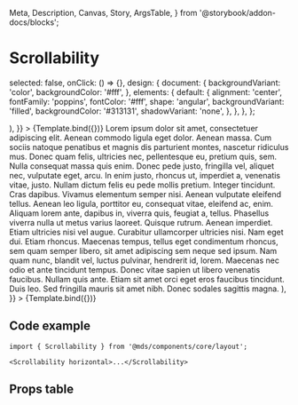   Meta,
  Description,
  Canvas,
  Story,
  ArgsTable,
} from '@storybook/addon-docs/blocks';

<Meta title="Components/core/layout/Scrollability" component={Scrollability} />

# Scrollability

<Description of={Scrollability} />


  selected: false,
  onClick: () => {},
  design: {
    document: {
      backgroundVariant: 'color',
      backgroundColor: '#fff',
    },
    elements: {
      default: {
        alignment: 'center',
        fontFamily: 'poppins',
        fontColor: '#fff',
        shape: 'angular',
        backgroundVariant: 'filled',
        backgroundColor: '#313131',
        shadowVariant: 'none',
      },
    },
  },
};

<Canvas withToolbar>
  <Story
    name="Horizontal"
    args={{
      horizontal: true,
      children: (
        <>
          <DesignPreset {...designPresetProps} />
          <DesignPreset {...designPresetProps} />
          <DesignPreset {...designPresetProps} />
          <DesignPreset {...designPresetProps} />
          <DesignPreset {...designPresetProps} />
          <DesignPreset {...designPresetProps} />
        </>
      ),
    }}
  >
    {Template.bind({})}
  </Story>
  <Story
    name="Vertical"
    args={{
      vertical: true,
      maxHeight: '150rem',
      children: (
        <Paragraph>
          Lorem ipsum dolor sit amet, consectetuer adipiscing elit. Aenean commodo ligula
          eget dolor. Aenean massa. Cum sociis natoque penatibus et magnis dis parturient
          montes, nascetur ridiculus mus. Donec quam felis, ultricies nec, pellentesque
          eu, pretium quis, sem. Nulla consequat massa quis enim. Donec pede justo,
          fringilla vel, aliquet nec, vulputate eget, arcu. In enim justo, rhoncus ut,
          imperdiet a, venenatis vitae, justo. Nullam dictum felis eu pede mollis pretium.
          Integer tincidunt. Cras dapibus. Vivamus elementum semper nisi. Aenean vulputate
          eleifend tellus. Aenean leo ligula, porttitor eu, consequat vitae, eleifend ac,
          enim. Aliquam lorem ante, dapibus in, viverra quis, feugiat a, tellus. Phasellus
          viverra nulla ut metus varius laoreet. Quisque rutrum. Aenean imperdiet. Etiam
          ultricies nisi vel augue. Curabitur ullamcorper ultricies nisi. Nam eget dui.
          Etiam rhoncus. Maecenas tempus, tellus eget condimentum rhoncus, sem quam semper
          libero, sit amet adipiscing sem neque sed ipsum. Nam quam nunc, blandit vel,
          luctus pulvinar, hendrerit id, lorem. Maecenas nec odio et ante tincidunt
          tempus. Donec vitae sapien ut libero venenatis faucibus. Nullam quis ante. Etiam
          sit amet orci eget eros faucibus tincidunt. Duis leo. Sed fringilla mauris sit
          amet nibh. Donec sodales sagittis magna.
        </Paragraph>
      ),
    }}
  >
    {Template.bind({})}
  </Story>
</Canvas>

## Code example

```tsx
import { Scrollability } from '@mds/components/core/layout';
```

```tsx
<Scrollability horizontal>...</Scrollability>
```

## Props table

<ArgsTable of={Scrollability} />
